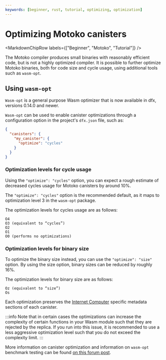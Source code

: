 ```yaml
---
keywords: [beginner, rust, tutorial, optimizing, optimization]
---
```



# Optimizing Motoko canisters

<MarkdownChipRow labels={["Beginner", "Motoko", "Tutorial"]} />

The Motoko compiler produces small binaries with reasonably efficient code, but is not a highly optimized compiler.
It is possible to further optimize Motoko binaries, both for code size and cycle usage, using additional tools such as `wasm-opt`.

## Using `wasm-opt`

`Wasm-opt` is a general purpose Wasm optimizer that is now available in dfx, versions 0.14.0 and newer.

`Wasm-opt` can be used to enable canister optimizations through a configuration option in the project's `dfx.json` file, such as:

```json
{
  "canisters": {
    "my_canister": {
      "optimize": "cycles"
    }
  }
}
```

### Optimization levels for cycle usage

Using the `"optimize": "cycles"` option, you can expect a rough estimate of decreased cycles usage for Motoko canisters by around 10%.

The `"optimize": "cycles"` option is the recommended default, as it maps to optimization level 3 in the `wasm-opt` package.

The optimization levels for cycles usage are as follows:

```
O4
O3 (equivalent to “cycles”)
O2
O1
O0 (performs no optimizations)
```

### Optimization levels for binary size

To optimize the binary size instead, you can use the `"optimize": "size"` option. By using the size option, binary sizes can be reduced by roughly 16%.

The optimization levels for binary size are as follows:

```
Oz (equivalent to “size”)
Os
```

Each optimization preserves the [Internet Computer](https://learn.internetcomputer.org/hc/en-us/articles/33152818663444-What-is-ICP) specific metadata sections of each canister.

:::info
Note that in certain cases the optimizations can increase the complexity of certain functions in your Wasm module such that they are rejected by the replica. If you run into this issue, it is recommended to use a less aggressive optimization level such that you do not exceed the complexity limit.
:::

More information on canister optimization and information on `wasm-opt` benchmark testing can be found [on this forum post](https://forum.dfinity.org/t/canister-optimizer-available-in-dfx-0-14-0/21157).
